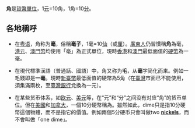 '''角'''是[[流通貨幣|貨幣]][[单位_(度量衡)|單位]]，1[[元_(貨幣)|元]]=10角，1角=10[[分_(貨幣)|分]]。

== 各地稱呼 ==
* 在[[粤语|粤语]]，角称为'''毫'''，俗稱'''毫子'''，1毫=10[[分_(貨幣)|仙]]（或[[厘|厘]]）。[[廣東人|廣東人]]仍習慣稱'''角'''為毫，[[港元|港元]]、[[澳門幣|澳門幣]]均使用「毫」為正式單位，現時[[香港|香港]]和[[澳門|澳門]]最低面值的[[硬幣|硬幣]]為一毫。

* 在現代標準漢語（普通話、國語）中，角又称为'''毛'''，从'''毫'''字简化而来。例如一毛錢即是'''一毫'''。現時[[新臺幣|新臺幣]]最低面值的硬幣為5角（在[[臺灣|臺灣]]市面已不能使用，須集滿兩枚，至[[臺灣銀行|臺灣銀行]]兌換為一元）。

* 在某些货币体系，如[[欧元|欧元]]、[[美元|美元]]等，在“元”和“分”之间没有对应“角”的货币单位。但在[[美國|美國]]和[[加拿大|加拿大]]，一個10分硬幣稱為'''{{tsl|en|Dime|one dime}}'''。雖然如此，dime只是指10分硬幣這個物體，而不是指它的價值。例如兩個5分硬币只會叫做two '''[[5美分硬币|nickels]]'''，而不會叫做「one dime」。

{{貨幣單位}} 
{{清代貨幣}}

{{Money-stub}}